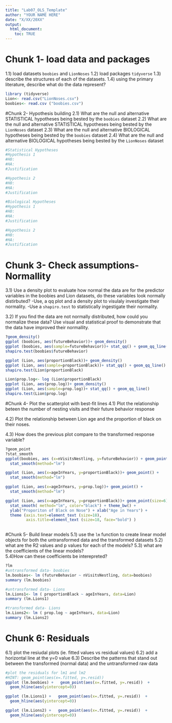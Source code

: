 ```yaml
---
title: "Lab07_OLS_Template"
author: "YOUR NAME HERE"
date: "X/XX/20XX"
output: 
  html_document:
    toc: TRUE
---
```

# Chunk 1- load data and packages
  1.1) load datasets `boobies` and `LionNoses`
  1.2) load packages `tidyverse` 
  1.3) describe the structures of each of the datasets. 
  1.4) using the primary literature, describe what do the data represent? 
```r
library (tidyverse)
Lion<- read.csv("LionNoses.csv")
boobies<- read.csv ("boobies.csv")
```

#Chunk 2- Hypothesis building
  2.1) What are the null and alternative STATISTICAL hypotheses being bested by the `boobies` dataset
  2.2) What are the null and alternative STATISTICAL hypotheses being bested by the `LionNoses` dataset 
  2.3) What are the null and alternative BIOLOGICAL hypotheses being bested by the `boobies` dataset 
  2.4) What are the null and alternative BIOLOGICAL hypotheses being bested by the `LionNoses` dataset 

```r
#Statistical Hypotheses 
#Hypothesis 1
#H0: 
#HA: 
#Justification 

#Hypothesis 2
#H0: 
#HA: 
#Justification 

#Biological Hypotheses 
#Hypothesis 1
#H0: 
#HA: 
#Justification 

#Hypothesis 2
#H0: 
#HA: 
#Justification 
```

# Chunk 3- Check assumptions- Normallity 
  3.1)  Use a density plot to evaluate how normal the data are for the predictor variables in the boobies and Lion datasets,  do these variables  look normally distirbuted? 
    -Use, a qq plot and a density plot to visulaly investigate their normality.
    -Use a `shapiro.test` to statistically ingestigate their normality. 
    
  3.2) If you find the data are not normally distributed, how could you normalize these data? Use visual and statistical proof to demonstrate that the data have improved their normallity. 
  
```r
?geom_density()
ggplot (boobies, aes(futureBehavior))+ geom_density()
ggplot (boobies, aes(sample=futureBehavior))+ stat_qq() + geom_qq_line()
shapiro.test(boobies$futureBehavior)

ggplot (Lion, aes(proportionBlack))+ geom_density()
ggplot (Lion, aes(sample=proportionBlack))+ stat_qq() + geom_qq_line()
shapiro.test(Lion$proportionBlack)

Lion$prop.log<- log (Lion$proportionBlack)
ggplot (Lion, aes(prop.log))+ geom_density()
ggplot (Lion, aes(sample=prop.log))+ stat_qq() + geom_qq_line()
shapiro.test(Lion$prop.log)
```


#Chunk 4- Plot the scatterplot with best-fit lines 
  4.1) Plot the relationship beteen the number of nesting visits and their future behavior response
  
  4.2) Plot the relationship between Lion age and the proportion of black on their noses. 
  
  4.3) How does the previous plot compare to the transformed response variable? 
```r
?geom_point 
?stat_smooth
ggplot(boobies, aes (x=nVisitsNestling, y=futureBehavior)) + geom_point() +
  stat_smooth(method="lm")

ggplot (Lion, aes(x=ageInYears, y=proportionBlack))+ geom_point() +
  stat_smooth(method="lm")

ggplot (Lion, aes(x=ageInYears, y=prop.log))+ geom_point() +
  stat_smooth(method="lm")
```

```r

ggplot (Lion, aes(x=ageInYears, y=proportionBlack))+ geom_point(size=6) +
  stat_smooth( method="lm", color="black") + theme_bw() +  
  ylab("Proporiton of Black on Nose") + xlab("Age in Years") +
  theme (axis.text=element_text (size=18), 
         axis.title=element_text (size=18, face="bold") )
  
```

#Chunk 5- Build linear models 
  5.1)  use the `lm` function to create linear model objects for both the untransformed data and the transformed datasets
  5.2)  what are the R2 values and p values for each of the models? 
  5.3) what are the coefficients of the linear models?  
  5.4)How can these coefficients be interepreted? 
 
```r
?lm
#untransformed data- boobies
lm.boobies<- lm (futureBehavior ~ nVisitsNestling, data=boobies)
summary (lm.boobies)

#untransformed data- Lions
lm.Lions1<- lm ( proportionBlack ~ ageInYears, data=Lion)
summary (lm.Lions1)

#transformed data- Lions
lm.Lions2<- lm ( prop.log ~ ageInYears, data=Lion)
summary (lm.Lions2)
```

# Chunk 6: Residuals
  6.1) plot the resiudal plots (ie. fitted values vs residual values)
  6.2) add a horizontal line at the y=0 value 
  6.3) Describe the patterns that stand out between the transformed (normal data) and the untransformed raw data 
```r
#plot the residuals for lm1 and lm2 
#HINT: geom_point(aes(x=.fitted, y=.resid)) 
ggplot (lm.boobies) +   geom_point(aes(x=.fitted, y=.resid))  + 
  geom_hline(aes(yintercept=0))

ggplot (lm.Lions1) +   geom_point(aes(x=.fitted, y=.resid))  + 
  geom_hline(aes(yintercept=0))

ggplot (lm.Lions2) +   geom_point(aes(x=.fitted, y=.resid))  + 
  geom_hline(aes(yintercept=0))

```

